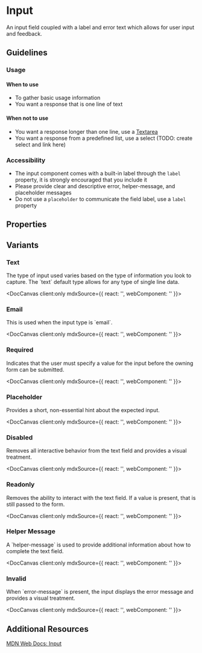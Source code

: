 
# Input

<p>
  An input field coupled with a label and error text which allows for user input and feedback.
</p>

## Guidelines
### Usage

#### When to use
- To gather basic usage information
- You want a response that is one line of text

#### When not to use
- You want a response longer than one line, use a [Textarea](/docs/components-textarea--default)
- You want a response from a predefined list, use a select (TODO: create select and link here)


### Accessibility
- The input component comes with a built-in label through the `label` property, it is strongly encouraged that you include it
- Please provide clear and descriptive error, helper-message, and placeholder messages
- Do not use a `placeholder` to communicate the field label, use a `label` property

## Properties
<DocArgsTable componentName="pds-input" docSource={components} />

## Variants

### Text
<p>The type of input used varies based on the type of information you look to capture. The `text` default type allows for any type of single line data.</p>

<DocCanvas client:only
  mdxSource={{
    react: '<PdsInput componentId="pds-input-text-example" label="Name" type="text" value="Frank Dux"></PdsInput>',
    webComponent: '<pds-input component-id="pds-input-text-example" label="Name" type="text" value="Frank Dux"></pds-input>'
}}>
  <pds-input component-id="pds-input-text-example" label="Name" type="text" value="Frank Dux"></pds-input>
</DocCanvas>

### Email
<p>This is used when the input type is `email`.</p>

<DocCanvas client:only
  mdxSource={{
    react: '<PdsInput componentId="pds-input-email-example" label="Email Address" type="email" value="frank@example.com"></PdsInput>',
    webComponent: '<pds-input component-id="pds-input-email-example" label="Email Address" type="email" value="frank@example.com"></pds-input>'
}}>
  <pds-input component-id="pds-input-email-example" label="Email Address" type="email" value="frank@example.com"></pds-input>
</DocCanvas>

### Required
<p>Indicates that the user must specify a value for the input before the owning form can be submitted.</p>

<DocCanvas client:only
  mdxSource={{
    react: '<PdsInput componentId="pds-input-required-example" label="Name" type="email" required="true" value="Frank Dux"></PdsInput>',
    webComponent: '<pds-input component-id="pds-input-required-example" label="Name" type="email" required="true" value="Frank Dux"></pds-input>'
}}>
  <pds-input component-id="pds-input-required-example" label="Name" type="email" required="true" value="Frank Dux"></pds-input>
</DocCanvas>

### Placeholder
<p>Provides a short, non-essential hint about the expected input.</p>

<DocCanvas client:only
  mdxSource={{
    react: '<PdsInput componentId="pds-input-placeholder-example" label="Email" type="email" placeholder="Enter a email address..." value=""></PdsInput>',
    webComponent: '<pds-input component-id="pds-input-placeholder-example" label="Email" type="email" placeholder="Enter a email address..." value=""></pds-input>'
}}>
  <pds-input component-id="pds-input-placeholder-example" label="Email" type="email" placeholder="Enter a email address..." value=""></pds-input>
</DocCanvas>

### Disabled
<p>Removes all interactive behavior from the text field and provides a visual treatment.</p>

<DocCanvas client:only
  mdxSource={{
    react: '<PdsInput componentId="pds-input-disabled-example" label="Name" type="email" disabled="true" value="Frank Dux"></PdsInput>',
    webComponent: '<pds-input component-id="pds-input-disabled-example" label="Name" type="email" disabled="true" value="Frank Dux"></pds-input>'
}}>
  <pds-input component-id="pds-input-disabled-example" label="Name" type="email" disabled="true" value="Frank Dux"></pds-input>
</DocCanvas>

### Readonly
<p>Removes the ability to interact with the text field. If a value is present, that is still passed to the form.</p>

<DocCanvas client:only
  mdxSource={{
    react: '<PdsInput componentId="pds-input-readonly-example" label="Name" type="email" readonly="true" value="Frank Dux"></PdsInput>',
    webComponent: '<pds-input component-id="pds-input-readonly-example" label="Name" type="email" readonly="true" value="Frank Dux"></pds-input>'
}}>
  <pds-input component-id="pds-input-readonly-example" label="Name" type="email" readonly="true" value="Frank Dux"></pds-input>
</DocCanvas>

### Helper Message
<p>A `helper-message` is used to provide additional information about how to complete the text field.</p>

<DocCanvas client:only
  mdxSource={{
    react: '<PdsInput componentId="pds-input-help-example" label="Name" type="email" helperMessage="Please use the correct format" value="Frank Dux"></PdsInput>',
    webComponent: '<pds-input component-id="pds-input-help-example" label="Name" type="email" helper-message="Please use the correct format" value="Frank Dux"></pds-input>'
}}>
  <pds-input component-id="pds-input-help-example" label="Name" type="email" helper-message="Please use the correct format" value="Frank Dux"></pds-input>
</DocCanvas>

### Invalid
<p>When `error-message` is present, the input displays the error message and provides a visual treatment.</p>

<DocCanvas client:only
  mdxSource={{
    react: '<PdsInput componentId="pds-input-error-example" label="Name" type="email" errorMessage="Please provide a valid email address" value="Frank Dux"></PdsInput>',
    webComponent: '<pds-input component-id="pds-input-error-example" label="Name" type="email" error-message="Please provide a valid email address" value="Frank Dux"></pds-input>'
}}>
  <pds-input component-id="pds-input-error-example" label="Name" type="email" error-message="Please provide a valid email address" value="Frank Dux"></pds-input>
</DocCanvas>

## Additional Resources

[MDN Web Docs: Input](https://developer.mozilla.org/en-US/docs/Web/HTML/Element/input)
